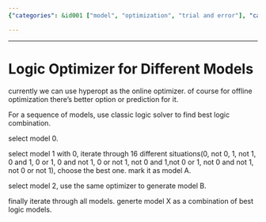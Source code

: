 ```yaml
---
{"categories": &id001 ["model", "optimization", "trial and error"], "category": "Model Optimization", "date": "2023-12-22 23:52:59", "description": "The article explores the use of an online optimizer for creating different models and finding the best logic combination. It outlines the process of selecting and marking the best model (A), generating another model (B) using the same optimizer, and combining these into a final model (X) through iterating various situations.", "tags": *id001, "title": "Logic Optimizer for Different Models"}

---
```


------

# Logic Optimizer for Different Models

currently we can use hyperopt as the online optimizer. of course for offline optimization there's better option or prediction for it.

For a sequence of models, use classic logic solver to find best logic combination.

select model 0.

select model 1 with 0, iterate through 16 different situations(0, not 0, 1, not 1, 0 and 1, 0 or 1, 0 and not 1, 0 or not 1, not 0 and 1,not 0 or 1, not 0 and not 1, not 0 or not 1), choose the best one. mark it as model A.

select model 2, use the same optimizer to generate model B.

finally iterate through all models. generte model X as a combination of best logic models.

